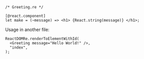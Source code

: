 
```reason
/* Greeting.re */

[@react.component]
let make = (~message) => <h1> {React.string(message)} </h1>;
```

Usage in another file:

```reason
ReactDOMRe.renderToElementWithId(
  <Greeting message="Hello World!" />,
  "index",
);
```
